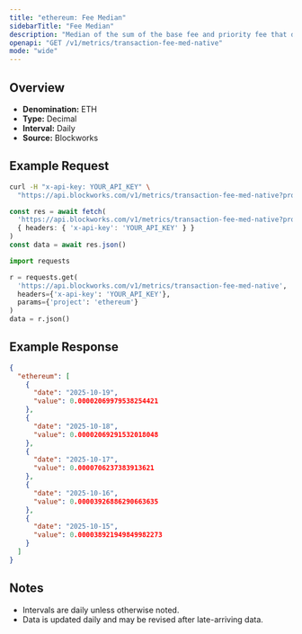 ```yaml
---
title: "ethereum: Fee Median"
sidebarTitle: "Fee Median"
description: "Median of the sum of the base fee and priority fee that day"
openapi: "GET /v1/metrics/transaction-fee-med-native"
mode: "wide"
---
```


## Overview

- **Denomination:** ETH
- **Type:** Decimal
- **Interval:** Daily
- **Source:** Blockworks

## Example Request

<CodeGroup>

```bash cURL
curl -H "x-api-key: YOUR_API_KEY" \
  "https://api.blockworks.com/v1/metrics/transaction-fee-med-native?project=ethereum"
```

```typescript TypeScript
const res = await fetch(
  'https://api.blockworks.com/v1/metrics/transaction-fee-med-native?project=ethereum',
  { headers: { 'x-api-key': 'YOUR_API_KEY' } }
)
const data = await res.json()
```

```python Python
import requests

r = requests.get(
  'https://api.blockworks.com/v1/metrics/transaction-fee-med-native',
  headers={'x-api-key': 'YOUR_API_KEY'},
  params={'project': 'ethereum'}
)
data = r.json()
```

</CodeGroup>

## Example Response

```json
{
  "ethereum": [
    {
      "date": "2025-10-19",
      "value": 0.00002069979538254421
    },
    {
      "date": "2025-10-18",
      "value": 0.00002069291532018048
    },
    {
      "date": "2025-10-17",
      "value": 0.0000706237383913621
    },
    {
      "date": "2025-10-16",
      "value": 0.00003926886290663635
    },
    {
      "date": "2025-10-15",
      "value": 0.000038921949849982273
    }
  ]
}
```

## Notes
- Intervals are daily unless otherwise noted.
- Data is updated daily and may be revised after late-arriving data.